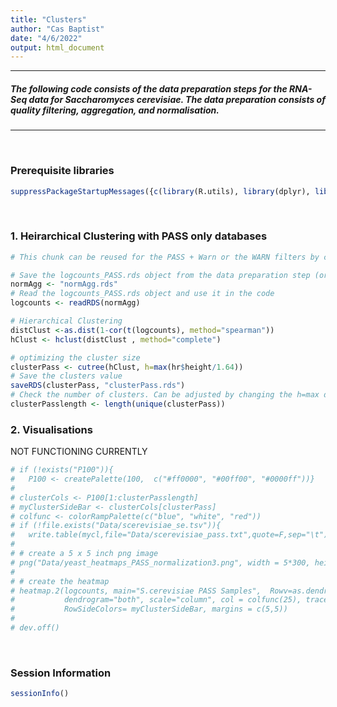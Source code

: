 ```yaml
---
title: "Clusters"
author: "Cas Baptist"
date: "4/6/2022"
output: html_document
---
```


***

##### The following code consists of the data preparation steps for the RNA-Seq data for Saccharomyces cerevisiae. The data preparation consists of quality filtering, aggregation, and normalisation.

***

</br>


### Prerequisite libraries
```r
suppressPackageStartupMessages({c(library(R.utils), library(dplyr), library(tidyr), library(data.table), library(RColorBrewer), library(Polychrome), library(gplots), library(edgeR))})
```
</br>

### 1. Heirarchical Clustering with PASS only databases
```r
# This chunk can be reused for the PASS + Warn or the WARN filters by changing the content of the filename object. Do not forget to change the name of the variable where you will save the clusters for different inputs. 

# Save the logcounts_PASS.rds object from the data preparation step (orgDataPrep.Rmd)
normAgg <- "normAgg.rds"
# Read the logcounts_PASS.rds object and use it in the code
logcounts <- readRDS(normAgg)

# Hierarchical Clustering
distClust <-as.dist(1-cor(t(logcounts), method="spearman"))
hClust <- hclust(distClust , method="complete")

# optimizing the cluster size
clusterPass <- cutree(hClust, h=max(hr$height/1.64))
# Save the clusters value 
saveRDS(clusterPass, "clusterPass.rds")
# Check the number of clusters. Can be adjusted by changing the h=max denominator
clusterPasslength <- length(unique(clusterPass))

```

### 2. Visualisations
NOT FUNCTIONING CURRENTLY
```r

# if (!exists("P100")){
#   P100 <- createPalette(100,  c("#ff0000", "#00ff00", "#0000ff"))}
# 
# clusterCols <- P100[1:clusterPasslength]
# myClusterSideBar <- clusterCols[clusterPass]
# colfunc <- colorRampPalette(c("blue", "white", "red"))
# if (!file.exists("Data/scerevisiae_se.tsv")){
#   write.table(mycl,file="Data/scerevisiae_pass.txt",quote=F,sep="\t")}
# 
# # create a 5 x 5 inch png image
# png("Data/yeast_heatmaps_PASS_normalization3.png", width = 5*300, height = 5*300, res = 300, pointsize = 8)          
# 
# # create the heatmap
# heatmap.2(logcounts, main="S.cerevisiae PASS Samples",  Rowv=as.dendrogram(hClust),
#           dendrogram="both", scale="column", col = colfunc(25), trace="none", 
#           RowSideColors= myClusterSideBar, margins = c(5,5))
# 
# dev.off()
```
</br>

### Session Information 
```r
sessionInfo()
```